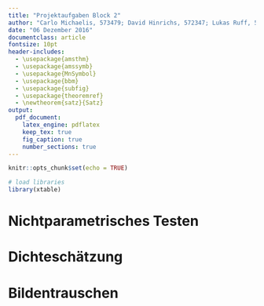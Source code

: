 ```yaml
---
title: "Projektaufgaben Block 2"
author: "Carlo Michaelis, 573479; David Hinrichs, 572347; Lukas Ruff, 572521"
date: "06 Dezember 2016"
documentclass: article
fontsize: 10pt
header-includes:
  - \usepackage{amsthm}
  - \usepackage{amssymb}
  - \usepackage{MnSymbol}
  - \usepackage{bbm}
  - \usepackage{subfig}
  - \usepackage{theoremref}
  - \newtheorem{satz}{Satz}
output: 
  pdf_document:
    latex_engine: pdflatex
    keep_tex: true
    fig_caption: true
    number_sections: true
---
```


```r
knitr::opts_chunk$set(echo = TRUE)
```

```r
# load libraries
library(xtable)
```

# Nichtparametrisches Testen

# Dichteschätzung

# Bildentrauschen


<!--Footnotes-->

